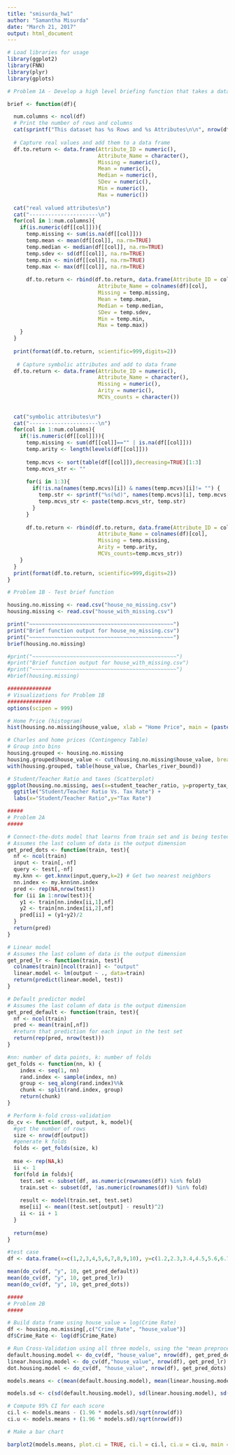 ```yaml
---
title: "smisurda_hw1"
author: "Samantha Misurda"
date: "March 21, 2017"
output: html_document
---
```


```r
# Load libraries for usage
library(ggplot2)
library(FNN)
library(plyr)
library(gplots)

```

```r
# Problem 1A - Develop a high level briefing function that takes a data frame as an argument, and produces summary output

brief <- function(df){

  num.columns <- ncol(df)
  # Print the number of rows and columns
  cat(sprintf("This dataset has %s Rows and %s Attributes\n\n", nrow(df), num.columns))
    
  # Capture real values and add them to a data frame
  df.to.return <- data.frame(Attribute_ID = numeric(),
                             Attribute_Name = character(),
                             Missing = numeric(),
                             Mean = numeric(),
                             Median = numeric(), 
                             SDev = numeric(), 
                             Min = numeric(),
                             Max = numeric())
  
  cat("real valued attributes\n")
  cat("----------------------\n")
  for(col in 1:num.columns){
    if(is.numeric(df[[col]])){
      temp.missing <- sum(is.na(df[[col]]))
      temp.mean <- mean(df[[col]], na.rm=TRUE)
      temp.median <- median(df[[col]], na.rm=TRUE)
      temp.sdev <- sd(df[[col]], na.rm=TRUE)
      temp.min <- min(df[[col]], na.rm=TRUE)
      temp.max <- max(df[[col]], na.rm=TRUE)
      
      df.to.return <- rbind(df.to.return, data.frame(Attribute_ID = col,
                             Attribute_Name = colnames(df)[col],
                             Missing = temp.missing,
                             Mean = temp.mean,
                             Median = temp.median, 
                             SDev = temp.sdev, 
                             Min = temp.min,
                             Max = temp.max))
    }
  }
  
  print(format(df.to.return, scientific=999,digits=2))
  
   # Capture symbolic attributes and add to data frame
  df.to.return <- data.frame(Attribute_ID = numeric(),
                             Attribute_Name = character(),
                             Missing = numeric(),
                             Arity = numeric(),
                             MCVs_counts = character())
  
  
  cat("symbolic attributes\n")
  cat("----------------------\n")
  for(col in 1:num.columns){
    if(!is.numeric(df[[col]])){
      temp.missing <- sum(df[[col]]=="" | is.na(df[[col]]))
      temp.arity <- length(levels(df[[col]]))
      
      temp.mcvs <- sort(table(df[[col]]),decreasing=TRUE)[1:3]
      temp.mcvs_str <- ""
      
      for(i in 1:3){
        if(!is.na(names(temp.mcvs)[i]) & names(temp.mcvs)[i]!= "") {
          temp.str <- sprintf("%s(%d)", names(temp.mcvs)[i], temp.mcvs[i])
          temp.mcvs_str <- paste(temp.mcvs_str, temp.str)
        }
      }
      
      df.to.return <- rbind(df.to.return, data.frame(Attribute_ID = col,
                             Attribute_Name = colnames(df)[col],
                             Missing = temp.missing,
                             Arity = temp.arity,
                             MCVs_counts=temp.mcvs_str))
    }
  }
  print(format(df.to.return, scientific=999,digits=2))
}

```

```r
# Problem 1B - Test brief function

housing.no.missing <- read.csv("house_no_missing.csv")
housing.missing <- read.csv("house_with_missing.csv")

print("~~~~~~~~~~~~~~~~~~~~~~~~~~~~~~~~~~~~~~~~~~~~~~")
print("Brief function output for house_no_missing.csv")
print("~~~~~~~~~~~~~~~~~~~~~~~~~~~~~~~~~~~~~~~~~~~~~~")
brief(housing.no.missing)

#print("~~~~~~~~~~~~~~~~~~~~~~~~~~~~~~~~~~~~~~~~~~~~~~")
#print("Brief function output for house_with_missing.csv")
#print("~~~~~~~~~~~~~~~~~~~~~~~~~~~~~~~~~~~~~~~~~~~~~~")
#brief(housing.missing)

```

```r
##############
# Visualizations for Problem 1B 
##############
options(scipen = 999)

# Home Price (histogram)
hist(housing.no.missing$house_value, xlab = "Home Price", main = (paste("Histogram of Home Prices")))

# Charles and home prices (Contingency Table)
# Group into bins
housing.grouped <- housing.no.missing
housing.grouped$house_value <- cut(housing.no.missing$house_value, breaks = c(0, 100000, 200000, 300000, 400000, 9999999999), labels= c("Below 100,000", "100,000 -200,000", "200,001-300,000", "300,001-400,000", "400,000 and Greater"))
with(housing.grouped, table(house_value, Charles_river_bound))

# Student/Teacher Ratio and taxes (Scatterplot)
ggplot(housing.no.missing, aes(x=student_teacher_ratio, y=property_tax_rate, color=Charles_river_bound)) + geom_point() +
  ggtitle("Student/Teacher Ratio Vs. Tax Rate") +
  labs(x="Student/Teacher Ratio",y="Tax Rate") 

```

```r
#####
# Problem 2A
#####

# Connect-the-dots model that learns from train set and is being tested using test set
# Assumes the last column of data is the output dimension
get_pred_dots <- function(train, test){
  nf <- ncol(train)
  input <- train[,-nf]
  query <- test[,-nf]
  my.knn <- get.knnx(input,query,k=2) # Get two nearest neighbors
  nn.index <- my.knn$nn.index
  pred <- rep(NA,nrow(test))
  for (ii in 1:nrow(test)){
    y1 <- train[nn.index[ii,1],nf]
    y2 <- train[nn.index[ii,2],nf]
    pred[ii] = (y1+y2)/2
  }
  return(pred)  
}
```

```r

# Linear model
# Assumes the last column of data is the output dimension
get_pred_lr <- function(train, test){
  colnames(train)[ncol(train)] <- "output"
  linear.model <- lm(output ~ ., data=train)
  return(predict(linear.model, test))
}

```

```r
# Default predictor model
# Assumes the last column of data is the output dimension
get_pred_default <- function(train, test){
  nf <- ncol(train)
  pred <- mean(train[,nf])
  #return that prediction for each input in the test set
  return(rep(pred, nrow(test)))
}

```

```r
#nn: number of data points, k: number of folds
get_folds <- function(nn, k) {
    index <- seq(1, nn)
    rand.index <- sample(index, nn)
    group <- seq_along(rand.index)%%k
    chunk <- split(rand.index, group)
    return(chunk)
}

# Perform k-fold cross-validation 
do_cv <- function(df, output, k, model){
  #get the number of rows
  size <- nrow(df[output])
  #generate k folds
  folds <- get_folds(size, k)
  
  mse <- rep(NA,k)
  ii <- 1
  for(fold in folds){
    test.set <- subset(df, as.numeric(rownames(df)) %in% fold)
    train.set <- subset(df, !as.numeric(rownames(df)) %in% fold)
    
    result <- model(train.set, test.set)
    mse[ii] <- mean((test.set[output] - result)^2) 
    ii <- ii + 1
  }
  
  return(mse)
}
```

```r
#test case
df <- data.frame(x=c(1,2,3,4,5,6,7,8,9,10), y=c(1.2,2.3,3.4,4.5,5.6,6.7,7.8,8.9,9.1,10.0))

mean(do_cv(df, "y", 10, get_pred_default))
mean(do_cv(df, "y", 10, get_pred_lr))
mean(do_cv(df, "y", 10, get_pred_dots))

```

```r
#####
# Problem 2B
#####

# Build data frame using house_value = log(Crime Rate)
df <- housing.no.missing[,c("Crime_Rate", "house_value")]
df$Crime_Rate <- log(df$Crime_Rate)

# Run Cross-Validation using all three models, using the "mean preprocessing step"
default.housing.model <- do_cv(df, "house_value", nrow(df), get_pred_default)
linear.housing.model <- do_cv(df,"house_value", nrow(df), get_pred_lr)
dot.housing.model <- do_cv(df, "house_value", nrow(df), get_pred_dots)

models.means <- c(mean(default.housing.model), mean(linear.housing.model), mean(dot.housing.model))

models.sd <- c(sd(default.housing.model), sd(linear.housing.model), sd(dot.housing.model))

# Compute 95% CI for each score
ci.l <- models.means - (1.96 * models.sd)/sqrt(nrow(df))
ci.u <- models.means + (1.96 * models.sd)/sqrt(nrow(df))

# Make a bar chart

barplot2(models.means, plot.ci = TRUE, ci.l = ci.l, ci.u = ci.u, main = "House Values Predicted from log(Crime Rate)", ylab="MSE of Model Trained on LOO-CV", names.arg = c("Default Model", "Linear Model", "Connect the Dots Model"))


```


